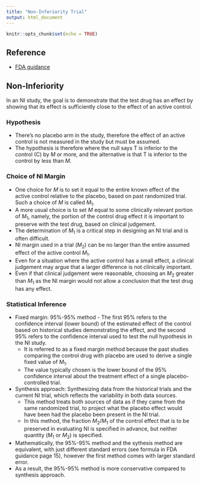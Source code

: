 ---
title: "Non-Inferiority Trial"
output: html_document
---

```{r setup, include=FALSE}
knitr::opts_chunk$set(echo = TRUE)
```

## Reference 

   + [FDA guidance](https://www.fda.gov/downloads/Drugs/Guidances/UCM202140.pdf)
  
  
##  Non-Inferiority 

In an NI study, the goal is to demonstrate that the test drug has an effect by showing that its effect is sufficiently close to the effect of an active control. 

### Hypothesis


  + There's no placebo arm in the study, therefore the effect of an active control is not measured in the study but must be assumed.
  + The hypothesis is therefore 
    \begin{equation}
      H_0: C- T \geq M \text{ vs }  H_a: C - T < M
    \end{equation}
    where the null says T is inferior to the control (C) by $M$ or more, and the alternative is that T is inferior to the control by less than $M$. 
    
### Choice of NI Margin

  + One choice for $M$ is to set it equal to the entire known effect of the active control relative to the placebo, based on past randomized trial. Such a choice of $M$ is called $M_1$.
  + A more usual choice is to set $M$ equal to some clinically relevant portion of $M_1$, namely, the portion of the control drug effect it is important to preserve with the test drug, based on clinical judgement. 
  + The determination of $M_1$ is a critical step in designing an NI trial and is often difficult.
  + NI margin used in a trial ($M_2$) can be no larger than the entire assumed effect of the active control $M_1$.
  + Even for a situation where the active control has a small effect, a clinical judgement may argue that a larger difference is not clinically important.
  + Even if that clinical judgement were reasonable, choosing an $M_2$ greater than $M_1$ as the NI margin would not allow a conclusion that the test drug has any effect.
  
  
### Statistical Inference

  + Fixed margin: 95%-95% method - The first 95% refers to the confidence interval (lower bound) of the estimated effect of the control based on historical studies demonstrating the effect, and the second 95% refers to the confidence interval used to test the null hypothesis in the NI study.
    + It is referred to as a fixed margin method because the past studies comparing the control drug with placebo are used to derive a single fixed value of $M_1$.
    + The value typically chosen is the lower bound of the 95% confidence interval about the treatment effect of a single placebo-controlled trial.
  
  + Synthesis approach: Synthesizing data from the historical trials and the current NI trial, which reflects the variability in both data sources.
    + This method treats both sources of data as if they came from the same randomized trial, to project what the placebo effect would have been had the placebo been present in the NI trial. 
    + In this method, the fraction $M_2/M_1$ of the control effect that is to be preserved in evaluating NI is specified in advance, but neither quantity ($M_1$ or $M_2$) is specified.
  + Mathematically, the 95%-95% method and the sythesis method are equivalent, with just different standard errors (see formula in FDA guidance page 15), however the first method comes with larger standard error.
  + As a result, the 95%-95% method is more conservative compared to synthesis approach.
  
  
  
  
  
  